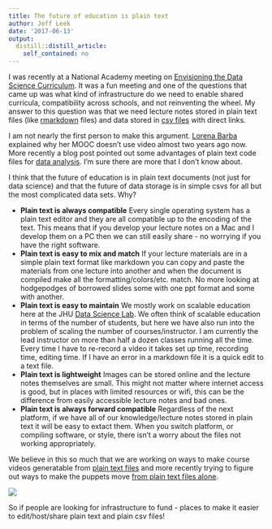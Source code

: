 ```yaml
---
title: The future of education is plain text
author: Jeff Leek
date: '2017-06-13'
output:
  distill::distill_article:
    self_contained: no
---
```



I was recently at a National Academy meeting on [Envisioning the Data Science Curriculum](http://sites.nationalacademies.org/CSTB/CurrentProjects/CSTB_175246). It was a fun meeting and one of the questions that came up was what kind of infrastructure do we need to enable shared curricula, compatibility across schools, and not reinventing the wheel. My answer to this question was that we need lecture notes stored in plain text files (like [rmarkdown](http://rmarkdown.rstudio.com/) files) and data stored in [csv files](https://simplystatistics.org/2016/04/20/data-repositories/) with direct links. 

I am not nearly the first person to make this argument. [Lorena Barba](https://www.class-central.com/report/why-my-mooc-is-not-built-on-video/) explained why her MOOC doesn't use video almost two years ago now. More recently a blog post pointed out some advantages of plain text code files for [data analysis](http://minimaxir.com/2017/06/r-notebooks/). I'm sure there are more that I don't know about. 

I think that the future of education is in plain text documents (not just for data science) and that the future of data storage is in simple csvs for all but the most complicated data sets. Why? 

* __Plain text is always compatible__ Every single operating system has a plain text editor and they are all compatible up to the encoding of the text. This means that if you develop your lecture notes on a Mac and I develop them on a PC then we can still easily share - no worrying if you have the right software. 
* __Plain text is easy to mix and match__ If your lecture materials are in a simple plain text format like markdown you can copy and paste the materials from one lecture into another and when the document is compiled make all the formatting/colors/etc. match. No more looking at hodgepodges of borrowed slides some with one ppt format and some with another. 
* __Plain text is easy to maintain__ We mostly work on scalable education here at the JHU [Data Science Lab](http://jhudatascience.org/). We often think of scalable education in terms of the number of students, but here we have also run into the problem of scaling the number of courses/instructor. I  am currently the lead instructor on more than half a dozen classes running all the time. Every time I have to re-record a video it takes set up time, recording time, editing time. If I have an error in a markdown file it is a quick edit to a text file. 
* __Plain text is lightweight__ Images can be stored online and the lecture notes themselves are small. This might not matter where internet access is good, but in places with limited resources or wifi, this can be the difference from easily accessible lecture notes and bad ones. 
* __Plain text is always forward compatible__ Regardless of the next platform, if we have all of our knowledge/lecture notes stored in plain text it will be easy to extact them. When you switch platform, or compiling software, or style, there isn't a worry about the files not working appropriately. 


We believe in this so much that we are working on ways to make course videos generatable from [plain text files](https://github.com/seankross/ari) and more recently trying to figure out ways to make the puppets move [from plain text files alone](https://youtu.be/f3Th86Yz9IM). 

![](https://user-images.githubusercontent.com/1571674/27088881-e9f9f62a-5026-11e7-8b75-4826d95fcf7c.png)


So if people are looking for infrastructure to fund - places to make it easier to edit/host/share plain text and plain csv files!

